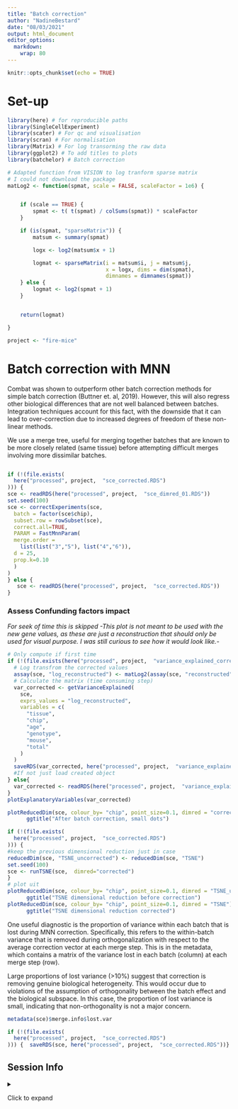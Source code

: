 ```yaml
---
title: "Batch correction"
author: "NadineBestard"
date: "08/03/2021"
output: html_document
editor_options: 
  markdown: 
    wrap: 80
---
```


```r
knitr::opts_chunk$set(echo = TRUE)
```

# Set-up

```r
library(here) # for reproducible paths
library(SingleCellExperiment)
library(scater) # For qc and visualisation
library(scran) # For normalisation
library(Matrix) # For log transorming the raw data
library(ggplot2) # To add titles to plots
library(batchelor) # Batch correction
```

```r
# Adapted function from VISION to log tranform sparse matrix
# I could not download the package
matLog2 <- function(spmat, scale = FALSE, scaleFactor = 1e6) {


    if (scale == TRUE) {
        spmat <- t( t(spmat) / colSums(spmat)) * scaleFactor
    }

    if (is(spmat, "sparseMatrix")) {
        matsum <- summary(spmat)

        logx <- log2(matsum$x + 1)

        logmat <- sparseMatrix(i = matsum$i, j = matsum$j,
                               x = logx, dims = dim(spmat),
                               dimnames = dimnames(spmat))
    } else {
        logmat <- log2(spmat + 1)
    }


    return(logmat)

}

```

```r
project <- "fire-mice"
```

# Batch correction with MNN

Combat was shown to outperform other batch correction methods for simple batch
correction (Buttner et. al, 2019). However, this will also regress other
biological differences that are not well balanced between batches. Integration
techniques account for this fact, with the downside that it can lead to
over-correction due to increased degrees of freedom of these non-linear methods.

We use a merge tree, useful for merging together batches that are known to be
more closely related (same tissue) before attempting difficult merges involving
more dissimilar batches.

```r

```

```r
if (!(file.exists(
  here("processed", project,  "sce_corrected.RDS")
))) {
sce <- readRDS(here("processed", project,  "sce_dimred_01.RDS"))
set.seed(100)
sce <- correctExperiments(sce,
  batch = factor(sce$chip),
  subset.row = rowSubset(sce),
  correct.all=TRUE,
  PARAM = FastMnnParam(
  merge.order = 
    list(list("3","5"), list("4","6")),
  d = 25,
  prop.k=0.10
  )
)
} else {
   sce <- readRDS(here("processed", project,  "sce_corrected.RDS"))
}
```

### Assess Confunding factors impact

*For seek of time this is skipped -This plot is not meant to be used with the
new gene values, as these are just a reconstruction that should only be used for
visual purpose. I was still curious to see how it would look like.-*

```r
# Only compute if first time
if (!(file.exists(here("processed", project,  "variance_explained_corrected.RDS")))) {
  # Log transfrom the corrected values
  assay(sce, "log_reconstructed") <- matLog2(assay(sce, "reconstructed"))
  # Calculate the matrix (time consuming step)
  var_corrected <- getVarianceExplained(
    sce,
    exprs_values = "log_reconstructed",
    variables = c(
      "tissue",
      "chip",
      "age",
      "genotype",
      "mouse",
      "total"
    )
  )
  saveRDS(var_corrected, here("processed", project,  "variance_explained_corrected.RDS"))
  #If not just load created object
} else{
  var_corrected <- readRDS(here("processed", project,  "variance_explained_corrected.RDS"))
}
plotExplanatoryVariables(var_corrected)
```

```r
plotReducedDim(sce, colour_by= "chip", point_size=0.1, dimred = "corrected") + 
      ggtitle("After batch correction, small dots")
```

```r
if (!(file.exists(
  here("processed", project,  "sce_corrected.RDS")
))) {
#keep the previous dimensional reduction just in case
reducedDim(sce, "TSNE_uncorrected") <- reducedDim(sce, "TSNE")
set.seed(100)
sce <- runTSNE(sce,  dimred="corrected")
}
# plot uit
plotReducedDim(sce, colour_by= "chip", point_size=0.1, dimred = "TSNE_uncorrected") + 
      ggtitle("TSNE dimensional reduction before correction")
plotReducedDim(sce, colour_by= "chip", point_size=0.1, dimred = "TSNE") + 
      ggtitle("TSNE dimensional reduction corrected")
```

One useful diagnostic is the proportion of variance within each batch that is
lost during MNN correction. Specifically, this refers to the within-batch
variance that is removed during orthogonalization with respect to the average
correction vector at each merge step. This is in the metadata, which contains a
matrix of the variance lost in each batch (column) at each merge step (row).

Large proportions of lost variance (\>10%) suggest that correction is removing
genuine biological heterogeneity. This would occur due to violations of the
assumption of orthogonality between the batch effect and the biological
subspace. In this case, the proportion of lost variance is small, indicating
that non-orthogonality is not a major concern.

```r
metadata(sce)$merge.info$lost.var
```

```r
if (!(file.exists(
  here("processed", project,  "sce_corrected.RDS")
))) {  saveRDS(sce, here("processed", project,  "sce_corrected.RDS"))}
```

## Session Info

<details>

<summary>

Click to expand

</summary>

```r
sessionInfo()
```

</details>
